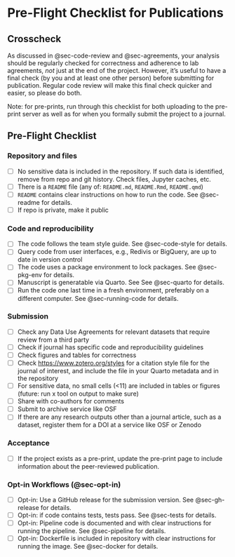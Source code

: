 # Pre-Flight Checklist for Publications {#sec-checklist}

## Crosscheck

As discussed in @sec-code-review and @sec-agreements, your analysis should be regularly checked for correctness and adherence to lab agreements, *not* just at the end of the project. However, it's useful to have a final check (by you and at least one other person) before submitting for publication. Regular code review will make this final check quicker and easier, so please do both.

Note: for pre-prints, run through this checklist for both uploading to the pre-print server as well as for when you formally submit the project to a journal.

## Pre-Flight Checklist

### Repository and files

- [ ] No sensitive data is included in the repository. If such data is identified, remove from repo and git history. Check files, Jupyter caches, etc.
- [ ] There is a `README` file (any of: `README.md`, `README.Rmd`, `README.qmd`)
- [ ] `README` contains clear instructions on how to run the code. See @sec-readme for details.
- [ ] If repo is private, make it public

### Code and reproducibility

- [ ] The code follows the team style guide. See @sec-code-style for details.
- [ ] Query code from user interfaces, e.g., Redivis or BigQuery, are up to date in version control
- [ ] The code uses a package environment to lock packages. See @sec-pkg-env for details.
- [ ] Manuscript is generatable via Quarto. See See @sec-quarto for details.
- [ ] Run the code one last time in a fresh environment, preferably on a different computer. See @sec-running-code for details.

### Submission

- [ ] Check any Data Use Agreements for relevant datasets that require review from a third party
- [ ] Check if journal has specific code and reproducibility guidelines
- [ ] Check figures and tables for correctness
- [ ] Check <https://www.zotero.org/styles> for a citation style file for the journal of interest, and include the file in your Quarto metadata and in the repository
- [ ] For sensitive data, no small cells (<11) are included in tables or figures (future: run x tool on output to make sure)
- [ ] Share with co-authors for comments
- [ ] Submit to archive service like OSF
- [ ] If there are any research outputs other than a journal article, such as a dataset, register them for a DOI at a service like OSF or Zenodo

### Acceptance

- [ ] If the project exists as a pre-print, update the pre-print page to include information about the peer-reviewed publication.

### Opt-in Workflows (@sec-opt-in)

- [ ] Opt-in: Use a GitHub release for the submission version. See @sec-gh-release for details.
- [ ] Opt-in: if code contains tests, tests pass. See @sec-tests for details.
- [ ] Opt-in: Pipeline code is documented and with clear instructions for running the pipeline. See @sec-pipeline for details.
- [ ] Opt-in: Dockerfile is included in repository with clear instructions for running the image. See @sec-docker for details.